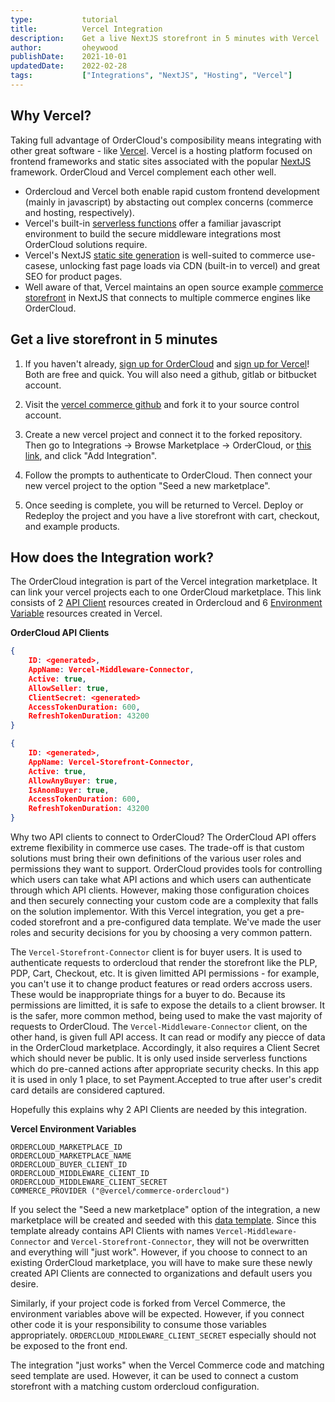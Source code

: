 ```yaml
---
type:           tutorial
title:          Vercel Integration
description:    Get a live NextJS storefront in 5 minutes with Vercel
author:         oheywood
publishDate:    2021-10-01
updatedDate:    2022-02-28    
tags:           ["Integrations", "NextJS", "Hosting", "Vercel"]
---
```


## Why Vercel?

Taking full advantage of OrderCloud's composibility means integrating with other great software - like [Vercel](https://vercel.com/docs/concepts). Vercel is a hosting platform focused on frontend frameworks and static sites associated with the popular [NextJS](https://nextjs.org/) framework. OrderCloud and Vercel complement each other well. 

- Ordercloud and Vercel both enable rapid custom frontend development (mainly in javascript) by abstacting out complex concerns (commerce and hosting, respectively). 
- Vercel's built-in [serverless functions](https://vercel.com/docs/concepts/functions/introduction) offer a familiar javascript environment to build the secure middleware integrations most OrderCloud solutions require.    
- Vercel's NextJS [static site generation](https://nextjs.org/docs/basic-features/pages) is well-suited to commerce use-casese, unlocking fast page loads via CDN (built-in to vercel) and great SEO for product pages. 
- Well aware of that, Vercel maintains an open source example [commerce storefront](https://github.com/vercel/commerce) in NextJS that connects to multiple commerce engines like OrderCloud. 

## Get a live storefront in 5 minutes

1. If you haven't already, [sign up for OrderCloud](https://portal.ordercloud.io/register) and [sign up for Vercel](https://vercel.com/signup?next=%2Fregister)! Both are free and quick. You will also need a github, gitlab or bitbucket account. 

2. Visit the [vercel commerce github](https://github.com/vercel/commerce) and fork it to your source control account.

3. Create a new vercel project and connect it to the forked repository. Then go to Integrations -> Browse Marketplace -> OrderCloud, or [this link](https://vercel.com/integrations/ordercloud), and click "Add Integration".

4. Follow the prompts to authenticate to OrderCloud. Then connect your new vercel project to the option "Seed a new marketplace". 

5. Once seeding is complete, you will be returned to Vercel. Deploy or Redeploy the project and you have a live storefront with cart, checkout, and example products.  

## How does the Integration work? 

The OrderCloud integration is part of the Vercel integration marketplace. It can link your vercel projects each to one OrderCloud marketplace. This link consists of 2 [API Client](https://ordercloud.io/knowledge-base/api-clients) resources created in Ordercloud and 6 [Environment Variable](https://vercel.com/docs/concepts/projects/environment-variables) resources created in Vercel.

**OrderCloud API Clients** 

```json
{
    ID: <generated>, 
    AppName: Vercel-Middleware-Connector,
    Active: true,
    AllowSeller: true,
    ClientSecret: <generated> 
    AccessTokenDuration: 600,
    RefreshTokenDuration: 43200
}
```
```json
{
    ID: <generated>,
    AppName: Vercel-Storefront-Connector,
    Active: true,
    AllowAnyBuyer: true,
    IsAnonBuyer: true,
    AccessTokenDuration: 600,
    RefreshTokenDuration: 43200
}
```

Why two API clients to connect to OrderCloud? The OrderCloud API offers extreme flexibility in commerce use cases. The trade-off is that custom solutions must bring their own definitions of the various user roles and permissions they want to support. OrderCloud provides tools for controlling which users can take what API actions and which users can authenticate through which API clients. However, making those configuration choices and then securely connecting your custom code are a complexity that falls on the solution implementor. With this Vercel integration, you get a pre-coded storefront and a pre-configured data template. We've made the user roles and security decisions for you by choosing a very common pattern. 

The `Vercel-Storefront-Connector` client is for buyer users. It is used to authenticate requests to ordercloud that render the storefront like the PLP, PDP, Cart, Checkout, etc. It is given limitted API permissions - for example, you can't use it to change product features or read orders accross users. These would be inappropriate things for a buyer to do. Because its permissions are limitted, it is safe to expose the details to a client browser. It is the safer, more common method, being used to make the vast majority of requests to OrderCloud. The `Vercel-Middleware-Connector` client, on the other hand, is given full API access. It can read or modify any piecce of data in the OrderCloud marketplace. Accordingly, it also requires a Client Secret which should never be public. It is only used inside serverless functions which do pre-canned actions after appropriate security checks. In this app it is used in only 1 place, to set Payment.Accepted to true after user's credit card details are considered captured. 

Hopefully this explains why 2 API Clients are needed by this integration.   


**Vercel Environment Variables** 

```
ORDERCLOUD_MARKETPLACE_ID
ORDERCLOUD_MARKETPLACE_NAME
ORDERCLOUD_BUYER_CLIENT_ID
ORDERCLOUD_MIDDLEWARE_CLIENT_ID
ORDERCLOUD_MIDDLEWARE_CLIENT_SECRET
COMMERCE_PROVIDER ("@vercel/commerce-ordercloud")
```

If you select the "Seed a new marketplace" option of the integration, a new marketplace will be created and seeded with this [data template](https://github.com/ordercloud-api/ordercloud-seed/blob/main/seeds/Vercel-B2C.yml). Since this template already contains API Clients with names `Vercel-Middleware-Connector` and `Vercel-Storefront-Connector`, they will not be overwritten and everything will "just work". However, if you choose to connect to an existing OrderCloud marketplace, you will have to make sure these newly created API Clients are connected to organizations and default users you desire.

Similarly, if your project code is forked from Vercel Commerce, the environment variables above will be expected. However, if you connect other code it is your responsibility to consume those variables appropriately. `ORDERCLOUD_MIDDLEWARE_CLIENT_SECRET` especially should not be exposed to the front end.  

The integration "just works" when the Vercel Commerce code and matching seed template are used. However, it can be used to connect a custom storefront with a matching custom ordercloud configuration. 

